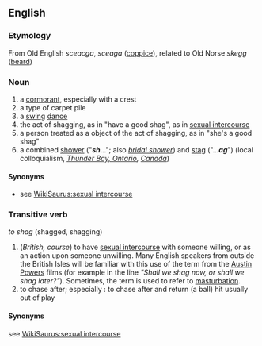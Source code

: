 ==English==

===Etymology===
From Old English ''sceacga'', ''sceaga'' ([[coppice]]), related to Old Norse ''skegg'' ([[beard]])

===Noun===
#a [[cormorant]], especially with a crest
#a type of carpet pile
#a [[swing]] [[dance]]
#the act of shagging, as in "have a good shag", as in [[sexual intercourse]]
#a person treated as a object of the act of shagging, as in "she's a good shag"
#a combined [[shower]] ("'''''sh'''''..."; also ''[[bridal shower]]'') and [[stag]] ("...'''''ag'''''") (local colloquialism, ''[http://en.wikipedia.org/wiki/Thunder_Bay%2C_Ontario Thunder Bay, Ontario], [[Canada]]'')

====Synonyms====
*see [[WikiSaurus:sexual intercourse]]


===Transitive verb===
''to shag'' (shagged, shagging)
#(''British, course'') to have [[sexual intercourse]] with someone willing, or as an action upon someone unwilling.  Many English speakers from outside the British Isles will be familiar with this use of the term from the [[wikipedia:Austin Powers|Austin Powers]] films (for example in the line ''"Shall we shag now, or shall we shag later?"''). Sometimes, the term is used to refer to [[masturbation]].
#to chase after; especially : to chase after and return (a ball) hit usually out of play

====Synonyms====
see [[WikiSaurus:sexual intercourse]]